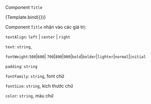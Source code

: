 
<Meta title="MDX/Atoms/Title/Title" component={Title} />


Component `Title`

<Canvas>
  <Story
    name="Title"
    args={{
      fontFamily: "Poppins-Regular",
      fontWeight: "bold",
      fontSize: "39px",
      color: "#333",
      lineHeight: "1.5",
      text: "Title ",
      textAlign: "center",
    }}
  >
    {Template.bind({})}
  </Story>
</Canvas>

Component `Title` nhận vào các giá trị:

`textAlign`: `left` | `center` | `right`

`text`: `string`,

`fontWeight`:`500`|`600`| `700`|`800`|`900`|`bold`|`bolder`|`lighter`|`normal`|`initial`

`padding`: `string`

`fontFamily`: `string`, font chữ

`fontSize`: `string`, kích thước chữ

`color`: `string`, màu chữ
